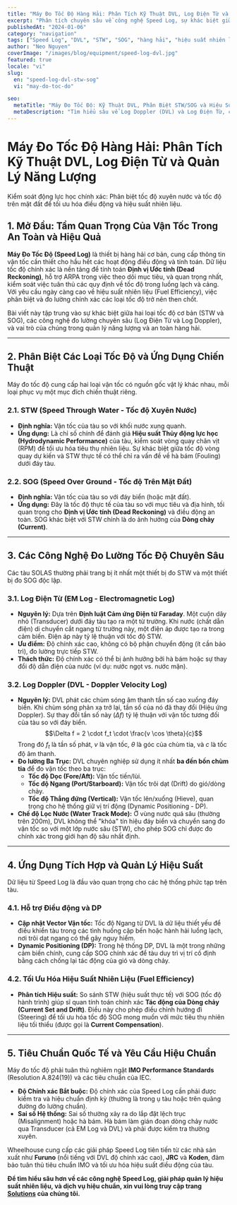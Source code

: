 ```yaml
---
title: "Máy Đo Tốc Độ Hàng Hải: Phân Tích Kỹ Thuật DVL, Log Điện Từ và Quản Lý Năng Lượng"
excerpt: "Phân tích chuyên sâu về công nghệ Speed Log, sự khác biệt giữa tốc độ xuyên nước (STW) và tốc độ trên mặt đất (SOG), nguyên lý hoạt động của DVL và Log Điện Từ, cùng vai trò trong điều động và hiệu suất nhiên liệu."
publishedAt: "2024-01-06"
category: "navigation"
tags: ["Speed Log", "DVL", "STW", "SOG", "hàng hải", "hiệu suất nhiên liệu"]
author: "Neo Nguyen"
coverImage: "/images/blog/equipment/speed-log-dvl.jpg"
featured: true
locale: "vi"
slug:
  en: "speed-log-dvl-stw-sog"
  vi: "may-do-toc-do"

seo:
  metaTitle: "Máy Đo Tốc Độ: Kỹ Thuật DVL, Phân Biệt STW/SOG và Hiệu Suất | Wheelhouse"
  metaDescription: "Tìm hiểu sâu về Log Doppler (DVL) và Log Điện Từ, cơ chế đo lường tốc độ, các nguồn sai số và ứng dụng tối ưu hóa hiệu suất thủy động lực học của tàu."
---
```


# Máy Đo Tốc Độ Hàng Hải: Phân Tích Kỹ Thuật DVL, Log Điện Từ và Quản Lý Năng Lượng

<p className="text-xl text-gray-500 italic mb-8">
  Kiểm soát động lực học chính xác: Phân biệt tốc độ xuyên nước và tốc độ trên
  mặt đất để tối ưu hóa điều động và hiệu suất nhiên liệu.
</p>

## 1. Mở Đầu: Tầm Quan Trọng Của Vận Tốc Trong An Toàn và Hiệu Quả

**Máy Đo Tốc Độ (Speed Log)** là thiết bị hàng hải cơ bản, cung cấp thông tin vận tốc cần thiết cho hầu hết các hoạt động điều động và tính toán. Dữ liệu tốc độ chính xác là nền tảng để tính toán **Định vị Ước tính (Dead Reckoning)**, hỗ trợ ARPA trong việc theo dõi mục tiêu, và quan trọng nhất, kiểm soát việc tuân thủ các quy định về tốc độ trong luồng lạch và cảng. Với yêu cầu ngày càng cao về hiệu suất nhiên liệu (Fuel Efficiency), việc phân biệt và đo lường chính xác các loại tốc độ trở nên then chốt.

Bài viết này tập trung vào sự khác biệt giữa hai loại tốc độ cơ bản (STW và SOG), các công nghệ đo lường chuyên sâu (Log Điện Từ và Log Doppler), và vai trò của chúng trong quản lý năng lượng và an toàn hàng hải.

---

## 2. Phân Biệt Các Loại Tốc Độ và Ứng Dụng Chiến Thuật

Máy đo tốc độ cung cấp hai loại vận tốc có nguồn gốc vật lý khác nhau, mỗi loại phục vụ một mục đích chiến thuật riêng.

### 2.1. STW (Speed Through Water - Tốc độ Xuyên Nước)

- **Định nghĩa:** Vận tốc của tàu so với khối nước xung quanh.
- **Ứng dụng:** Là chỉ số chính để đánh giá **Hiệu suất Thủy động lực học (Hydrodynamic Performance)** của tàu, kiểm soát vòng quay chân vịt (RPM) để tối ưu hóa tiêu thụ nhiên liệu. Sự khác biệt giữa tốc độ vòng quay dự kiến và STW thực tế có thể chỉ ra vấn đề về hà bám (Fouling) dưới đáy tàu.

### 2.2. SOG (Speed Over Ground - Tốc độ Trên Mặt Đất)

- **Định nghĩa:** Vận tốc của tàu so với đáy biển (hoặc mặt đất).
- **Ứng dụng:** Đây là tốc độ thực tế của tàu so với mục tiêu và địa hình, tối quan trọng cho **Định vị Ước tính (Dead Reckoning)** và điều động an toàn. SOG khác biệt với STW chính là do ảnh hưởng của **Dòng chảy (Current)**.

---

## 3. Các Công Nghệ Đo Lường Tốc Độ Chuyên Sâu

Các tàu SOLAS thường phải trang bị ít nhất một thiết bị đo STW và một thiết bị đo SOG độc lập.

### 3.1. Log Điện Từ (EM Log - Electromagnetic Log)

- **Nguyên lý:** Dựa trên **Định luật Cảm ứng Điện từ Faraday**. Một cuộn dây nhỏ (Transducer) dưới đáy tàu tạo ra một từ trường. Khi nước (chất dẫn điện) di chuyển cắt ngang từ trường này, một điện áp được tạo ra trong cảm biến. Điện áp này tỷ lệ thuận với tốc độ STW.
- **Ưu điểm:** Độ chính xác cao, không có bộ phận chuyển động (ít cần bảo trì), đo lường trực tiếp STW.
- **Thách thức:** Độ chính xác có thể bị ảnh hưởng bởi hà bám hoặc sự thay đổi độ dẫn điện của nước (ví dụ: nước ngọt vs. nước mặn).

### 3.2. Log Doppler (DVL - Doppler Velocity Log)

- **Nguyên lý:** DVL phát các chùm sóng âm thanh tần số cao xuống đáy biển. Khi chùm sóng phản xạ trở lại, tần số của nó đã thay đổi (Hiệu ứng Doppler). Sự thay đổi tần số này ($\Delta f$) tỷ lệ thuận với vận tốc tương đối của tàu so với đáy biển.
  $$\Delta f = 2 \cdot f_t \cdot \frac{v \cos \theta}{c}$$
  Trong đó $f_t$ là tần số phát, $v$ là vận tốc, $\theta$ là góc của chùm tia, và $c$ là tốc độ âm thanh.
- **Đo lường Ba Trục:** DVL chuyên nghiệp sử dụng ít nhất **ba đến bốn chùm tia** để đo vận tốc theo ba trục:
  - **Tốc độ Dọc (Fore/Aft):** Vận tốc tiến/lùi.
  - **Tốc độ Ngang (Port/Starboard):** Vận tốc trôi dạt (Drift) do gió/dòng chảy.
  - **Tốc độ Thẳng đứng (Vertical):** Vận tốc lên/xuống (Hieve), quan trọng cho hệ thống giữ vị trí động (Dynamic Positioning - DP).
- **Chế độ Lọc Nước (Water Track Mode):** Ở vùng nước quá sâu (thường trên 200m), DVL không thể "khóa" tín hiệu đáy biển và chuyển sang đo vận tốc so với một lớp nước sâu (STW), cho phép SOG chỉ được đo chính xác trong giới hạn độ sâu nhất định.

---

## 4. Ứng Dụng Tích Hợp và Quản Lý Hiệu Suất

Dữ liệu từ Speed Log là đầu vào quan trọng cho các hệ thống phức tạp trên tàu.

### 4.1. Hỗ trợ Điều động và DP

- **Cập nhật Vector Vận tốc:** Tốc độ Ngang từ DVL là dữ liệu thiết yếu để điều khiển tàu trong các tình huống cập bến hoặc hành hải luồng lạch, nơi trôi dạt ngang có thể gây nguy hiểm.
- **Dynamic Positioning (DP):** Trong hệ thống DP, DVL là một trong những cảm biến chính, cung cấp SOG chính xác để tàu duy trì vị trí cố định bằng cách chống lại tác động của gió và dòng chảy.

### 4.2. Tối Ưu Hóa Hiệu Suất Nhiên Liệu (Fuel Efficiency)

- **Phân tích Hiệu suất:** So sánh STW (hiệu suất thực tế) với SOG (tốc độ hành trình) giúp sĩ quan tính toán chính xác **Tác động của Dòng chảy (Current Set and Drift)**. Điều này cho phép điều chỉnh hướng đi (Steering) để tối ưu hóa tốc độ SOG mong muốn với mức tiêu thụ nhiên liệu tối thiểu (được gọi là **Current Compensation**).

---

## 5. Tiêu Chuẩn Quốc Tế và Yêu Cầu Hiệu Chuẩn

Máy đo tốc độ phải tuân thủ nghiêm ngặt **IMO Performance Standards** (Resolution A.824(19)) và các tiêu chuẩn của IEC.

- **Độ Chính xác Bắt buộc:** Độ chính xác của Speed Log cần phải được kiểm tra và hiệu chuẩn định kỳ (thường là trong ụ tàu hoặc trên quãng đường đo lường chuẩn).
- **Sai số Hệ thống:** Sai số thường xảy ra do lắp đặt lệch trục (Misalignment) hoặc hà bám. Hà bám làm gián đoạn dòng chảy nước qua Transducer (cả EM Log và DVL) và phải được kiểm tra thường xuyên.

Wheelhouse cung cấp các giải pháp Speed Log tiên tiến từ các nhà sản xuất như **Furuno** (nổi tiếng với DVL độ chính xác cao), **JRC** và **Koden**, đảm bảo tuân thủ tiêu chuẩn IMO và tối ưu hóa hiệu suất điều động của tàu.

**Để tìm hiểu sâu hơn về các công nghệ Speed Log, giải pháp quản lý hiệu suất nhiên liệu, và dịch vụ hiệu chuẩn, xin vui lòng truy cập trang [Solutions](/solutions) của chúng tôi.**
